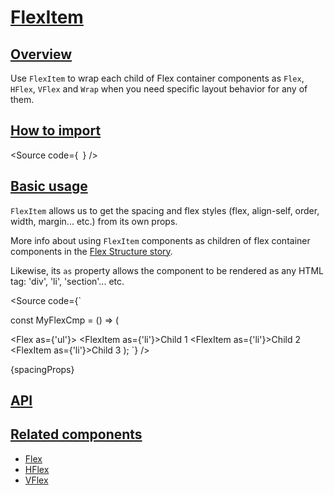 

<Meta of={Stories} />

# [FlexItem](#flexitem)

## [Overview](#overview)

Use `FlexItem` to wrap each child of Flex container components as `Flex`, `HFlex`,
`VFlex` and `Wrap` when you need specific layout behavior for any of them.

## [How to import](#how-to-import)

<Source
  code={`
`}
/>

## [Basic usage](#basic-usage)

<Canvas of={Stories.Base} />

`FlexItem` allows us to get the spacing and flex styles (flex, align-self, order, width, margin... etc.)
from its own props.

<Canvas of={FlexStories.FlexAndFlexItems} />

More info about using `FlexItem` components as children of flex container
components in the [Flex Structure story](?path=/docs/public-atoms-flex-docs--page#structure).

Likewise, its `as` property allows the component to be rendered as any HTML tag:
'div', 'li', 'section'... etc.

<Source
  code={`

const MyFlexCmp = () => (

<Flex as={'ul'}>
  <FlexItem as={'li'}>Child 1</FlexItem>
  <FlexItem as={'li'}>Child 2</FlexItem>
  <FlexItem as={'li'}>Child 3</FlexItem>
</Flex>
); `} />

<Markdown>{spacingProps}</Markdown>

## [API](#api)

<ArgTypes of={Stories} />

## [Related components](#related-components)

- [Flex](?path=/docs/components-core-layout-flex-flex--docs)
- [HFlex](?path=/docs/components-core-layout-flex-hflex--docs)
- [VFlex](?path=/docs/components-core-layout-flex-vflex--docs)
